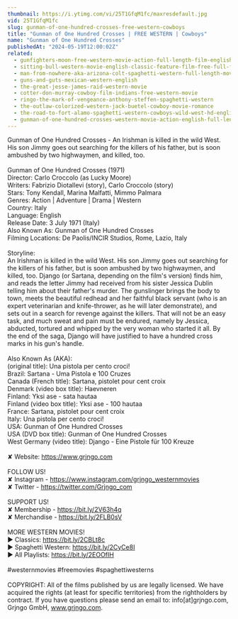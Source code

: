 ```yaml
---
thumbnail: https://i.ytimg.com/vi/25T1GfqM1fc/maxresdefault.jpg
vid: 25T1GfqM1fc
slug: gunman-of-one-hundred-crosses-free-western-cowboys
title: "Gunman of One Hundred Crosses | FREE WESTERN | Cowboys"
name: "Gunman of One Hundred Crosses"
publishedAt: "2024-05-19T12:00:02Z"
related:
  - gunfighters-moon-free-western-movie-action-full-length-film-english
  - sitting-bull-western-movie-english-classic-feature-film-free-full-flick-free-western-movies
  - man-from-nowhere-aka-arizona-colt-spaghetti-western-full-length-movie-english-hd-free-films
  - guns-and-guts-mexican-western-english
  - the-great-jesse-james-raid-western-movie
  - cotter-don-murray-cowboy-film-indians-free-western-movie
  - ringo-the-mark-of-vengeance-anthony-steffen-spaghetti-western
  - the-outlaw-colorized-western-jack-buetel-cowboy-movie-romance
  - the-road-to-fort-alamo-spaghetti-western-cowboys-wild-west-hd-english
  - gunman-of-one-hundred-crosses-western-movie-action-english-full-length
---
```


Gunman of One Hundred Crosses - An Irishman is killed in the wild West. His son Jimmy goes out searching for the killers of his father, but is soon ambushed by two highwaymen, and killed, too.<br />
<br />
Gunman of One Hundred Crosses (1971)<br />
Director: Carlo Croccolo (as Lucky Moore)<br />
Writers: Fabrizio Diotallevi (story), Carlo Croccolo (story)<br />
Stars: Tony Kendall, Marina Malfatti, Mimmo Palmara <br />
Genres: Action | Adventure | Drama | Western<br />
Country: Italy<br />
Language: English<br />
Release Date: 3 July 1971 (Italy) <br />
Also Known As: Gunman of One Hundred Crosses <br />
Filming Locations: De Paolis/INCIR Studios, Rome, Lazio, Italy<br />
<br />
Storyline:<br />
An Irishman is killed in the wild West. His son Jimmy goes out searching for the killers of his father, but is soon ambushed by two highwaymen, and killed, too. Django (or Sartana, depending on the film's version) finds him, and reads the letter Jimmy had received from his sister Jessica Dublin telling him about their father's murder. The gunslinger brings the body to town, meets the beautiful redhead and her faithful black servant (who is an expert veterinarian and knife-thrower, as he will later demonstrate), and sets out in a search for revenge against the killers. That will not be an easy task, and much sweat and pain must be endured, namely by Jessica, abducted, tortured and whipped by the very woman who started it all. By the end of the saga, Django will have justified to have a hundred cross marks in his gun's handle.<br />
<br />
Also Known As (AKA):<br />
(original title): Una pistola per cento croci!<br />
Brazil: Sartana - Uma Pistola e 100 Cruzes<br />
Canada (French title): Sartana, pistolet pour cent croix<br />
Denmark (video box title): Haevneren<br />
Finland: Yksi ase - sata hautaa<br />
Finland (video box title): Yksi ase - 100 hautaa<br />
France: Sartana, pistolet pour cent croix<br />
Italy: Una pistola per cento croci!<br />
USA: Gunman of One Hundred Crosses<br />
USA (DVD box title): Gunman of One Hundred Crosses<br />
West Germany (video title): Django - Eine Pistole für 100 Kreuze<br />
<br />
✘ Website: https://www.grjngo.com<br />
<br />
FOLLOW US!<br />
✘ Instagram - https://www.instagram.com/grjngo_westernmovies<br />
✘ Twitter - https://twitter.com/Grjngo_com<br />
<br />
SUPPORT US!<br />
✘ Membership - https://bit.ly/2V63h4q<br />
✘ Merchandise - https://bit.ly/2FLB0sV<br />
<br />
MORE WESTERN MOVIES! <br />
► Classics: https://bit.ly/2CBLt8c <br />
► Spaghetti Western: https://bit.ly/2CyCe8I <br />
► All Playlists: https://bit.ly/2EOOfIH <br />
<br />
#westernmovies #freemovies #spaghettiwesterns<br />
<br />
COPYRIGHT: All of the films published by us are legally licensed. We have acquired the rights (at least for specific territories) from the rightholders by contract. If you have questions please send an email to: info[at]grjngo.com, Grjngo GmbH, www.grjngo.com.